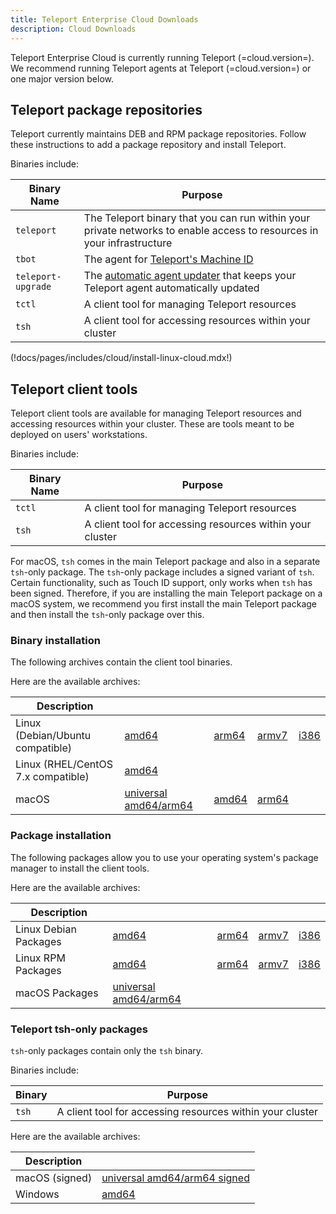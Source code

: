```yaml
---
title: Teleport Enterprise Cloud Downloads
description: Cloud Downloads
---
```


Teleport Enterprise Cloud is currently running Teleport (=cloud.version=). We recommend
running Teleport agents at Teleport (=cloud.version=) or one major version
below.

## Teleport package repositories

Teleport currently maintains DEB and RPM package repositories. Follow these
instructions to add a package repository and install Teleport.

Binaries include:

Binary Name|Purpose|
|---|---|
|`teleport`| The Teleport binary that you can run within your private networks to enable access to resources in your infrastructure|
|`tbot`| The agent for [Teleport's Machine ID](../../machine-id/introduction.mdx)|
|`teleport-upgrade`| The [automatic agent updater](../../architecture/agent-update-management.mdx) that keeps your Teleport agent automatically updated|
|`tctl`| A client tool for managing Teleport resources|
|`tsh`| A client tool for accessing resources within your cluster|

(!docs/pages/includes/cloud/install-linux-cloud.mdx!)

## Teleport client tools

Teleport client tools are available for managing Teleport resources and accessing
resources within your cluster. These are tools meant to be deployed on users' workstations.

Binaries include:

Binary Name|Purpose|
|---|---|
|`tctl`| A client tool for managing Teleport resources|
|`tsh`| A client tool for accessing resources within your cluster|

For macOS, `tsh` comes in the main Teleport package and also in a separate `tsh`-only package.
The `tsh`-only package includes a signed variant of `tsh`. Certain functionality, such as Touch ID support,
only works when `tsh` has been signed. Therefore, if you are installing the main Teleport package on a macOS system,
we recommend you first install the main Teleport package and then install the `tsh`-only package over this.

### Binary installation

The following archives contain the client tool binaries.

Here are the available archives:

Description                        | | | | |
-----------------------------------|-|-|-|-|
Linux (Debian/Ubuntu compatible)   | [amd64](https://cdn.teleport.dev/teleport-ent-v(=cloud.version=)-linux-amd64-bin.tar.gz) | [arm64](https://cdn.teleport.dev/teleport-ent-v(=cloud.version=)-linux-arm64-bin.tar.gz) | [armv7](https://cdn.teleport.dev/teleport-ent-v(=cloud.version=)-linux-arm-bin.tar.gz) | [i386](https://cdn.teleport.dev/teleport-ent-v(=cloud.version=)-linux-386-bin.tar.gz) |
Linux (RHEL/CentOS 7.x compatible) | [amd64](https://cdn.teleport.dev/teleport-ent-v(=cloud.version=)-linux-amd64-centos7-bin.tar.gz) |
macOS                              | [universal amd64/arm64](https://cdn.teleport.dev/teleport-ent-v(=cloud.version=)-darwin-universal-bin.tar.gz) | [amd64](https://cdn.teleport.dev/teleport-ent-v(=cloud.version=)-darwin-amd64-bin.tar.gz) | [arm64](https://cdn.teleport.dev/teleport-ent-v(=cloud.version=)-darwin-arm64-bin.tar.gz) |

### Package installation

The following packages allow you to use your operating system's package manager
to install the client tools.

Here are the available archives:

Description                        | | | | |
-----------------------------------|-|-|-|-|
Linux Debian Packages              | [amd64](https://cdn.teleport.dev/teleport-ent_(=cloud.version=)_amd64.deb) | [arm64](https://cdn.teleport.dev/teleport-ent_(=cloud.version=)_arm64.deb) | [armv7](https://cdn.teleport.dev/teleport-ent_(=cloud.version=)_arm.deb) | [i386](https://cdn.teleport.dev/teleport-ent_(=cloud.version=)_i386.deb) |
Linux RPM Packages                 | [amd64](https://cdn.teleport.dev/teleport-ent-(=cloud.version=)-1.x86_64.rpm) | [arm64](https://cdn.teleport.dev/teleport-ent-(=cloud.version=)-1.arm64.rpm) | [armv7](https://cdn.teleport.dev/teleport-ent-(=cloud.version=)-1.arm.rpm) | [i386](https://cdn.teleport.dev/teleport-ent-(=cloud.version=)-1.i386.rpm) |
macOS Packages                     | [universal amd64/arm64](https://cdn.teleport.dev/teleport-ent-(=cloud.version=).pkg) |

### Teleport tsh-only packages

`tsh`-only packages contain only the `tsh` binary.

Binaries include:

|Binary|Purpose|
|---|---|
|`tsh`|A client tool for accessing resources within your cluster|

Here are the available archives:

Description                        | |
-----------------------------------|-|
macOS (signed)                     | [universal amd64/arm64 signed](https://cdn.teleport.dev/tsh-(=cloud.version=).pkg) |
Windows                            | [amd64](https://cdn.teleport.dev/teleport-v(=cloud.version=)-windows-amd64-bin.zip) |
